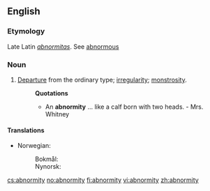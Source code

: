 ==English==

===Etymology===
Late Latin ''[[abnormitas]]''. See [[abnormous]]
===Noun===
{{en-noun|abnormities}}
#[[departure|Departure]] from the ordinary type; [[irregularity]]; [[monstrosity]].
#:'''Quotations'''
#:*An '''abnormity''' ... like a calf born with two heads. - Mrs. Whitney

====Translations====
{{trans-top|departure from the ordinary type}}
* Norwegian:
*: Bokmål: {{t+|no|abnormitet|m}}
*: Nynorsk: {{t-|nn|abnormitet|m|xs=Norwegian Nynorsk}}
{{trans-bottom}}

[[cs:abnormity]]
[[no:abnormity]]
[[fi:abnormity]]
[[vi:abnormity]]
[[zh:abnormity]]